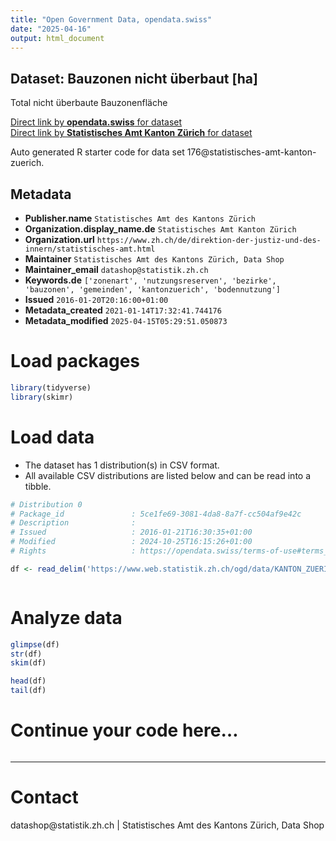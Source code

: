```yaml
---
title: "Open Government Data, opendata.swiss"
date: "2025-04-16"
output: html_document
---
```


## Dataset: Bauzonen nicht überbaut [ha]

Total nicht überbaute Bauzonenfläche

[Direct link by **opendata.swiss** for dataset](https://opendata.swiss/de/dataset/bauzonen-nicht-uberbaut-ha)<br>
[Direct link by **Statistisches Amt Kanton Zürich** for dataset](https://www.zh.ch/de/politik-staat/gemeinden/gemeindeportraet.html)

Auto generated R starter code for data set 176@statistisches-amt-kanton-zuerich.

## Metadata

- **Publisher.name** `Statistisches Amt des Kantons Zürich`
- **Organization.display_name.de** `Statistisches Amt Kanton Zürich`
- **Organization.url** `https://www.zh.ch/de/direktion-der-justiz-und-des-innern/statistisches-amt.html`
- **Maintainer** `Statistisches Amt des Kantons Zürich, Data Shop`
- **Maintainer_email** `datashop@statistik.zh.ch`
- **Keywords.de** `['zonenart', 'nutzungsreserven', 'bezirke', 'bauzonen', 'gemeinden', 'kantonzuerich', 'bodennutzung']`
- **Issued** `2016-01-20T20:16:00+01:00`
- **Metadata_created** `2021-01-14T17:32:41.744176`
- **Metadata_modified** `2025-04-15T05:29:51.050873`


# Load packages

```r

library(tidyverse)
library(skimr)

```

# Load data

-   The dataset has 1 distribution(s) in CSV format.
-   All available CSV distributions are listed below and can be read into a tibble.

```r

# Distribution 0
# Package_id               : 5ce1fe69-3081-4da8-8a7f-cc504af9e42c
# Description              : 
# Issued                   : 2016-01-21T16:30:35+01:00
# Modified                 : 2024-10-25T16:15:26+01:00
# Rights                   : https://opendata.swiss/terms-of-use#terms_by

df <- read_delim('https://www.web.statistik.zh.ch/ogd/data/KANTON_ZUERICH_48.csv')



```

# Analyze data

```r

glimpse(df)
str(df)
skim(df)

head(df)
tail(df)

```

# Continue your code here...

```r

```

------------------------------------------------------------------------

# Contact

datashop@statistik.zh.ch | Statistisches Amt des Kantons Zürich, Data Shop
